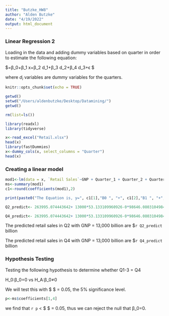 ```yaml
---
title: "Butzke_HW8"
author: "Alden Butzke"
date: "4/19/2022"
output: html_document
---
```



### Linear Regression 2

Loading in the data and adding dummy variables based on quarter in order to estimate the following equation:  

$\hat{y}=β_0+β_1 x+β_2 d_1+β_3 d_2+β_4 d_3+ϵ $

where $d_i$ variables are dummy variables for the quarters. 

```r
knitr::opts_chunk$set(echo = TRUE)
```
```r
getwd()
setwd("/Users/aldenbutzke/Desktop/Datamining/")
getwd()

rm(list=ls())

library(readxl)
library(tidyverse)

x<-read_excel("Retail.xlsx")
head(x)
library(fastDummies)
x<-dummy_cols(x, select_columns = "Quarter")
head(x)

```
### Creating a linear model 

```r
mod1<-lm(data = x, `Retail Sales`~GNP + Quarter_1 + Quarter_2 + Quarter_3 )
ms<-summary(mod1)
c1<-round(coefficients(mod1),2)

print(paste0("The Equation is, y=", c1[1],"B0 ", "+", c1[2],"B1 ", "+", c1[3],"B2 ", "+", c1[4],"B3 ", "+", c1[5],"B4 "))

Q2_predict<- 263995.074443642+ 13000*53.133109960926-0*98646.0803104984-26350.6178189479-0*38084.9289368957

Q4_predict<- 263995.074443642+ 13000*53.133109960926-0*98646.0803104984-0*26350.6178189479-0*38084.9289368957

```

The predicted retail sales in Q2 with GNP = 13,000 billion are $`r Q2_predict` billion 

The predicted retail sales in Q4 with GNP = 13,000 billion are $`r Q4_predict` billion 

### Hypothesis Testing 

Testing the following hypothesis to determine whether Q1-3 = Q4  

H_0:β_0=0 vs H_A:β_0≠0

We will test this with $ \alpha $ = 0.05, the 5% significance level. 

```r
p<-ms$coefficients[1,4]
```

we find that `r p` < $ \alpha $ = 0.05, thus we can reject the null that β_0=0. 